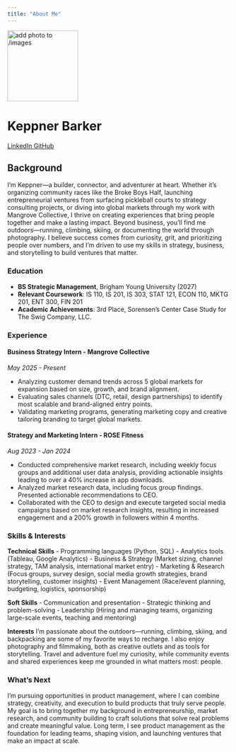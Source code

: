 ```yaml
---
title: "About Me"
---
```


::: {.hero-banner .text-center}

<img src="images/India_2025-28.png" alt="add photo to /images" class="rounded-circle mb-3" width="160">

<h1>Keppner Barker</h1>

<a href="https://linkedin.com/in/keppnerbarker" class="btn btn-outline-primary btn-sm" target="_blank">
  <i class="fab fa-linkedin"></i> LinkedIn
</a>
<a href="https://github.com/keppnerbarker7" class="btn btn-outline-primary btn-sm" target="_blank">
  <i class="fab fa-github"></i> GitHub
</a>

:::

## Background

I’m Keppner—a builder, connector, and adventurer at heart. Whether it’s organizing community races like the Broke Boys Half, launching entrepreneurial ventures from surfacing pickleball courts to strategy consulting projects, or diving into global markets through my work with Mangrove Collective, I thrive on creating experiences that bring people together and make a lasting impact. Beyond business, you’ll find me outdoors—running, climbing, skiing, or documenting the world through photography. I believe success comes from curiosity, grit, and prioritizing people over numbers, and I’m driven to use my skills in strategy, business, and storytelling to build ventures that matter.

### Education

- **BS Strategic Management**, Brigham Young University (2027)
- **Relevant Coursework**: IS 110, IS 201, IS 303, STAT 121, ECON 110, MKTG 201, ENT 300, FIN 201
- **Academic Achievements**: 3rd Place, Sorensen's Center Case Study for The Swig Company, LLC.


### Experience

#### Business Strategy Intern - Mangrove Collective
*May 2025 - Present*

- Analyzing customer demand trends across 5 global markets for expansion based on size, growth, and brand alignment.
- Evaluating sales channels (DTC, retail, design partnerships) to identify most scalable and brand-aligned entry points.
- Validating marketing programs, generating marketing copy and creative tailoring branding to target global markets.

#### Strategy and Marketing Intern - ROSE Fitness
*Aug 2023 - Jan 2024*

- Conducted comprehensive market research, including weekly focus groups and additional user data analysis, providing actionable
insights leading to over a 40% increase in app downloads.
- Analyzed market research data, including focus group findings. Presented actionable recommendations to CEO.
- Collaborated with the CEO to design and execute targeted social media campaigns based on market research insights, resulting in
increased engagement and a 200% growth in followers within 4 months.

### Skills & Interests

**Technical Skills**
- Programming languages (Python, SQL)
- Analytics tools (Tableau, Google Analytics)
- Business & Strategy (Market sizing, channel strategy, TAM analysis, international market entry)
- Marketing & Research (Focus groups, survey design, social media growth strategies, brand storytelling, customer insights)
- Event Management (Race/event planning, budgeting, logistics, sponsorship)

**Soft Skills**
- Communication and presentation
- Strategic thinking and problem-solving
- Leadership (Hiring and managing teams, organizing large-scale events, teaching and mentoring) 


**Interests**
I’m passionate about the outdoors—running, climbing, skiing, and backpacking are some of my favorite ways to recharge. I also enjoy photography and filmmaking, both as creative outlets and as tools for storytelling. Travel and adventure fuel my curiosity, while community events and shared experiences keep me grounded in what matters most: people.

### What's Next

I’m pursuing opportunities in product management, where I can combine strategy, creativity, and execution to build products that truly serve people. My goal is to bring together my background in entrepreneurship, market research, and community building to craft solutions that solve real problems and create meaningful value. Long term, I see product management as the foundation for leading teams, shaping vision, and launching ventures that make an impact at scale.
